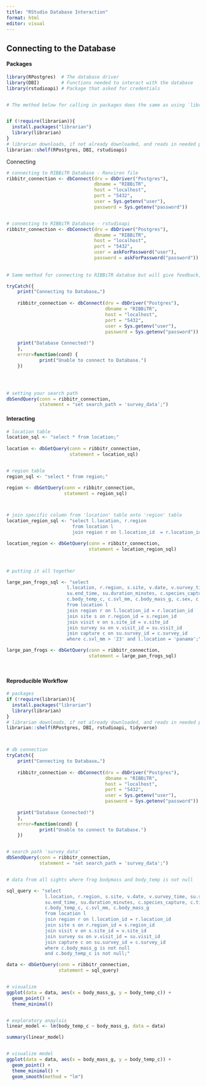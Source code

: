 ```yaml
---
title: "RStudio Database Interaction"
format: html
editor: visual
---
```


## Connecting to the Database

#### Packages

```r

library(RPostgres)  # The database driver
library(DBI)        # Functions needed to interact with the database
library(rstudioapi) # Package that asked for credentials 


# The method below for calling in packages does the same as using `library` but will download any packages that are not initally downloaded. This is a cleaner method and more user friendly for sharing scripts between colleagues 


if (!require(librarian)){
  install.packages("librarian")
  library(librarian)
}
# librarian downloads, if not already downloaded, and reads in needed packages
librarian::shelf(RPostgres, DBI, rstudioapi)


```

Connecting

```r
# connecting to RIBBiTR Database - Renviron file
ribbitr_connection <- dbConnect(drv = dbDriver("Postgres"),
                                dbname = "RIBBiTR",
                                host = "localhost",
                                port = "5432",
                                user = Sys.getenv("user"),
                                password = Sys.getenv("password"))


# connecting to RIBBiTR Database - rstudioapi
ribbitr_connection <- dbConnect(drv = dbDriver("Postgres"),
                                dbname = "RIBBiTR",
                                host = "localhost",
                                port = "5432",
                                user = askForPassword("user"),
                                password = askForPassword("password"))
   
              
# Same method for connecting to RIBBiTR databse but will give feedback, I recommend copying this

tryCatch({
    print("Connecting to Database…")
  
    ribbitr_connection <- dbConnect(drv = dbDriver("Postgres"),
                                    dbname = "RIBBiTR",
                                    host = "localhost",
                                    port = "5432",
                                    user = Sys.getenv("user"),
                                    password = Sys.getenv("password"))
    
    print("Database Connected!")
    },
    error=function(cond) {
            print("Unable to connect to Database.")
    })




# setting your search path
dbSendQuery(conn = ribbitr_connection, 
            statement = "set search_path = 'survey_data';")
```

#### Interacting

```r

# location table
location_sql <- "select * from location;"
  
location <- dbGetQuery(conn = ribbitr_connection,
                       statement = location_sql)


# region table
region_sql <- "select * from region;"

region <- dbGetQuery(conn = ribbitr_connection,
                     statement = region_sql)



# join specific column from 'location' table onto 'region' table
location_region_sql <- "select l.location, r.region
                        from location l
                        join region r on l.location_id  = r.location_id;"

location_region <- dbGetQuery(conn = ribbitr_connection,
                              statement = location_region_sql)



# putting it all together

large_pan_frogs_sql <- "select 
                      l.location, r.region, s.site, v.date, v.survey_time, su.start_time,
                      su.end_time, su.duration_minutes, c.species_capture, c.time_of_capture,
                      c.body_temp_c, c.svl_mm, c.body_mass_g, c.sex, c.life_stage
                      from location l
                      join region r on l.location_id = r.location_id 
                      join site s on r.region_id = s.region_id 
                      join visit v on s.site_id = v.site_id 
                      join survey su on v.visit_id = su.visit_id 
                      join capture c on su.survey_id = c.survey_id
                      where c.svl_mm > '23' and l.location = 'panama';"

large_pan_frogs <- dbGetQuery(conn = ribbitr_connection,
                              statement = large_pan_frogs_sql)




```

#### Reproducible Workflow

```r
# packages
if (!require(librarian)){
  install.packages("librarian")
  library(librarian)
}
# librarian downloads, if not already downloaded, and reads in needed packages
librarian::shelf(RPostgres, DBI, rstudioapi, tidyverse)



# db connection
tryCatch({
    print("Connecting to Database…")
  
    ribbitr_connection <- dbConnect(drv = dbDriver("Postgres"),
                                    dbname = "RIBBiTR",
                                    host = "localhost",
                                    port = "5432",
                                    user = Sys.getenv("user"),
                                    password = Sys.getenv("password"))
    
    print("Database Connected!")
    },
    error=function(cond) {
            print("Unable to connect to Database.")
    })


# search path 'survey_data'
dbSendQuery(conn = ribbitr_connection, 
            statement = "set search_path = 'survey_data';")


# data from all sights where frog bodymass and body_temp is not null

sql_query <- "select 
              l.location, r.region, s.site, v.date, v.survey_time, su.start_time,
              su.end_time, su.duration_minutes, c.species_capture, c.time_of_capture,
              c.body_temp_c, c.svl_mm, c.body_mass_g 
              from location l
              join region r on l.location_id = r.location_id 
              join site s on r.region_id = s.region_id 
              join visit v on s.site_id = v.site_id 
              join survey su on v.visit_id = su.visit_id 
              join capture c on su.survey_id = c.survey_id
              where c.body_mass_g is not null
              and c.body_temp_c is not null;"

data <- dbGetQuery(conn = ribbitr_connection,
                   statement = sql_query)


# visualize 
ggplot(data = data, aes(x = body_mass_g, y = body_temp_c)) +
  geom_point() +
  theme_minimal()


# exploratory anaylsis 
linear_model <- lm(body_temp_c ~ body_mass_g, data = data)

summary(linear_model)


# visualize model
ggplot(data = data, aes(x = body_mass_g, y = body_temp_c)) +
  geom_point() +
  theme_minimal() +
  geom_smooth(method = "lm")
```
